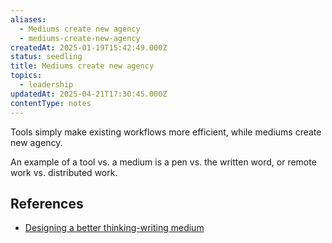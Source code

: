 ```yaml
---
aliases:
  - Mediums create new agency
  - mediums-create-new-agency
createdAt: 2025-01-19T15:42:49.000Z
status: seedling
title: Mediums create new agency
topics:
  - leadership
updatedAt: 2025-04-21T17:30:45.000Z
contentType: notes
---
```

Tools simply make existing workflows more efficient, while mediums create new agency.

An example of a tool vs. a medium is a pen vs. the written word, or remote work vs. distributed work.

## References

- [Designing a better thinking-writing medium](https://thesephist.com/posts/medium/)
